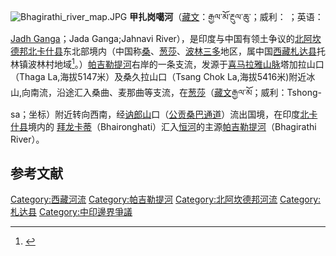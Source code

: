 
[[Image:Bhagirathi_river_map.JPG|right]]
'''甲扎岗噶河'''（[[藏文|藏文]]：རྒྱལ་མོ་རྔུལ་ཆུ་；威利：    ；英语：[[Jadh_Ganga|Jadh Ganga]]；Jada Ganga;Jahnavi River），是印度与中国有领土争议的[[北阿坎德邦|北阿坎德邦]][[北卡什县|北卡什县]]东北部境内（中国称[[桑_(札达县)|桑]]、[[葱莎|葱莎]]、[[波林三多|波林三多]]地区，属中国[[西藏|西藏]][[札达县|札达县]]托林镇波林村地域<ref name="info.cndsi.com">{{cite news|author=采编|title=中印边境自卫反击作战史|url=http://info.cndsi.com/html/20051126/1747142842.html|accessdate=2005-11-26|website=中国国防资讯网|date=2005-11-26|deadurl=yes|archiveurl=https://web.archive.org/web/20090626012530/http://info.cndsi.com/html/20051126/1747142842.html|archivedate=2009-06-26}}</ref>。）[[帕吉勒提河|帕吉勒提河]]右岸的一条支流，发源于[[喜马拉雅山脉|喜马拉雅山脉]]塔加拉山口（Thaga La,海拔5147米）及桑久拉山口（Tsang Chok La,海拔5416米)附近冰山,向南流，沿途汇入桑曲、麦那曲等支流，在[[葱莎|葱莎]]（[[藏文|藏文]]རྒྱལ་མོ；威利：Tshong-sa；坐标{{coord|31|06|45|N|79|00|16|E}}）附近转向西南，经[[讷郎山|讷郎山]]口（[[公贡桑巴通道|公贡桑巴通道]]）流出国境，在印度[[北卡什县|北卡什县]]境内的 [[拜龙卡蒂|拜龙卡蒂]]（Bhaironghati）汇入[[恒河|恒河]]的主源[[帕吉勒提河|帕吉勒提河]]（Bhagirathi River）。

==参考文献==
<div class="references-small">
<references></references>
</div>
[[Category:西藏河流|Category:西藏河流]]
[[Category:帕吉勒提河|Category:帕吉勒提河]]
[[Category:北阿坎德邦河流|Category:北阿坎德邦河流]]
[[Category:札达县|Category:札达县]]
[[Category:中印邊界爭議|Category:中印邊界爭議]]